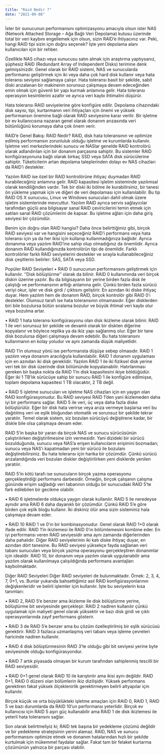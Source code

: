 ```yaml
---
title: "Raid Nedir ?"
date: "2021-09-08"
---
```


İster bir sunucunun performansını optimizasyonu amacıyla olsun ister NAS (Network Attached Storage – Ağa Bağlı Veri Depolama) kutusu üzerinde total bir veri kaybını engellemek için olsun, sizin RAID’e ihtiyacınız var. Peki, hangi RAID tipi sizin için doğru seçenek? İşte yeni depolama alanı kullanıcıları için bir rehber.  

Özellikle NAS cihazı veya sunucusu satın almak için araştırma yaptıysanız, şüphesiz RAID (Redundant Array of Independent Disks) terimine denk gelmişsinizdir. Genel olarak bir RAID sistemi, NAS ve sunucularda performansı geliştirmek için iki veya daha çok hard disk kullanır veya hata toleransı seviyesi sağlamaya çalışır. Hata toleransı basit bir şekilde, sabit diski arızalanan bir makinenin sorunsuz çalışmaya devam edeceğinden emin olmak için güvenli bir yapı kurmak anlamına gelir. Hata toleransı operasyon kesintilerini azaltır ve ayrıca veri kaybı ihtimalini düşürür.

Hata toleransı RAID seviyelerine göre konfigüre edilir. Depolama cihazındaki disk sayısı, tipi, kurtarmanın veri ihtiyaçları için önemi ve yüksek performansın önemine bağlı olarak RAID seviyesine karar verilir. Bir işletme bir ev kullanıcısına nazaran genel olarak donanım arızasında veri bütünlüğünü korumaya daha çok önem verir.

RAID’e Genel Bakış: RAID Nedir?
RAID, disk hata toleransının ve optimize edilmiş performansın zorunluluk olduğu işletme ve kurumlarda kullanılır. İşletme veri merkezlerindeki sunucu ve NASlar genelde RAID kontrolörü olarak adlandırılan için bir donanım parçasına sahiptir. Bu sistemler RAID konfigürasyonuna bağlı olarak birkaç SSD veya SATA disk sürücülerine sahiptir. Tüketicilerin artan depolama taleplerinden dolayı ev NAS cihazları da RAID’i destekler.

Yazılım RAID ise özel bir RAID kontrolörüne ihtiyaç duymadan RAID kurabileceğiniz anlamına gelir. RAID kapasitesi işletim sisteminde yazılımsal olarak kendiliğinden vardır. Tek bir diski iki bölme ile kurabilirsiniz, bir tanesi ön yükleme yapmak için ve diğeri de veri depolaması için kullanılabilir.
Bu tip RAID OS X sunucusu, Linux ve Windows sunucuları dahil olmak üzere işletim sistemlerinde mevcuttur. Yazılım RAID ayrıca servis sağlayıcılar tarafından güçlü ana bilgisayar sanal RAID çeviricilerini temin etmek için satılan sanal RAID çözümlerini de kapsar. Bu işletme ağları için daha giriş seviyesi bir çözümdür.

Benim için doğru olan RAID hangisi? 
Daha önce belirttiğimiz gibi, birçok RAID seviyesi var ve hangisini seçeceğiniz RAID’i performans veya hata toleransı için ya da her ikisi için kullanıp kullanmadığınıza bağlıdır. Ayrıca donanıma veya yazılım RAID’ine sahip olup olmadığınız da önemlidir. Ayrıca donanım RAID kullandığınızda kontrolörün tipi de önemlidir. Farklı kontrolörler farklı RAID seviyelerini destekler ve sırayla kullanabileceğiniz disk çeşitlerini belirler: SAS, SATA veya SSD. 

Popüler RAID Seviyeleri
• RAID 0 sunucunun performansını geliştirmek için kullanılır. ‘’Disk bölüştürme’’ olarak da bilinir. RAID 0 kullanımında veri birçok diskin üzerine yazılır. Bu da bilgisayarın bir yerine birden fazla disk ile çalıştığı ve performansının arttığı anlamına gelir. Çünkü birden fazla sürücü veriyi okur, işler ve disk girdi / çıktısını geliştirir. En azından iki diske ihtiyaç duyar. Hem yazılım hem de donanım RAID, birçok kontrolör gibi RAID 0’ı destekler. Olumsuz tarafı ise hata toleransının olmamasıdır. Eğer disklerden biri bile bozulursa bütün sıralama bozulur ve büyük ihtimal veri kaybı olur veya bozulma artar. 

• RAID 1 hata toleransı konfigürasyonu olan disk ikizleme olarak bilinir. RAID 1 ile veri sorunsuz bir şekilde ve devamlı olarak bir diskten diğerine kopyalanır ve böylece replika ya da ikiz yapı sağlanmış olur. Eğer bir tane disk bozulursa diğeri çalışmaya devam edebilir. Bu hata toleransını kullanmanın en kolay yoludur ve aynı zamanda düşük maliyetlidir. 

RAID 1’in olumsuz yönü ise performansta düşüşe sebep olmasıdır. RAID 1 yazılım veya donanım aracılığıyla kullanılabilir. RAID 1 donanım uygulaması için en azından iki disk gereklidir. Yazılım RAID 1 ile iki fiziksel disk yerine veri tek bir disk üzerinde disk bölümünde kopyalanabilir. Hatırlanması gereken bir başka nokta da RAID 1’in disk kapasitesini ikiye böldüğüdür. Eğer iki 1 TB’lık sürücüye sahip bir sunucu RAID 1 ile konfigüre edilmişse, toplam depolama kapasitesi 1 TB olacaktır, 2 TB değil.  

• RAID 5 işletme sunucuları ve işletme NAS cihazları için en yaygın olan RAID konfigürasyonudur. Bu RAID seviyesi RAID 1’den yani ikizlemeden daha iyi bir performans sağlar. RAID 5 ile veri, üç veya daha fazla diske bölüştürülür. Eğer bir disk hata verirse veya arıza vermeye başlarsa veri bu dağıtılmış veri ve eşlik bloğundan otomatik ve sorunsuz bir şekilde tekrar yaratılır. Temel olarak sistem, siz bozulan sürücüyü değiştirene kadar, bir diskle bile olsa çalışmaya devam eder.

RAID 5’in başka bir yararı da birçok NAS ve sunucu sürücüsünün çalıştırılırken değiştirilmesine izin vermesidir. Yani dizideki bir sürücü bozulduğunda, sunucu veya NAS’a erişen kullanıcıların erişimini bozmadan; sunucu veya NAS’ı kapatmadan yeni bir sürücü ile bozulanı değiştirebilirsiniz. Bu hata toleransı için harika bir çözümdür. Çünkü sürücü arızalandığında veri bozulan diskler değiştirilirken yeni disklerde yenilen yaratılır.

RAID 5’in kötü tarafı ise sunucuların birçok yazma operasyonu gerçekleştirdiği performans darbesidir. Örneğin, birçok çalışanın çalışma gününde erişim sağladığı veri tabanının olduğu bir sunucudaki RAID 5’te fark edilebilen bir gecikme olabilir.

• RAID 6 işletmelerde oldukça yaygın olarak kullanılır. RAID 5 ile neredeyse aynıdır ama RAID 6 daha dayanıklı bir çözümdür. Çünkü RAID 5’e göre birden çok eşlik bloğu kullanır. İki diskiniz ölür ama sizin sisteminiz hala çalışmaya devam eder.  

• RAID 10 RAID 1 ve 0’ın bir kombinasyonudur. Genel olarak RAID 1+0 olarak ifade edilir. RAID 1’in ikizlemesi ile RAID 0’ın bölümlemesini kombine eder. En iyi performansı veren RAID seviyesidir ama aynı zamanda diğerlerinden daha pahalıdır. Diğer RAID seviyelerinin iki katı diske ihtiyaç duyar, en azından dört tanesine. Bu RAID seviyesi yüksekçe fayda sağlanan veri tabanı sunucuları veya birçok yazma operasyonu gerçekleştiren donanımlar için idealdir. RAID 10, bir donanım veya yazılım olarak uygulanabilir ama yazılım olarak kullanılmaya çalışıldığında performans avantajları kaybolmaktadır.   

Diğer RAID Seviyeleri
Diğer RAID seviyeleri de bulunmaktadır. Örnek:   2, 3, 4, 7, 0+1, vs. Bunlar yukarıda bahsettiğimiz asıl RAID konfigürasyonlarının değişkenleridir ve belirli işlemler için kullanılır. İşte bu seviyelerin kısa tanımları:  

• RAID 2, RAID 5’e benzer ama ikizleme ile disk bölüştürme yerine, bölüştürme bit seviyesinde gerçekleşir. RAID 2 nadiren kullanılır çünkü uygulamak için maliyeti genel olarak yüksektir ve bazı disk girdi ve çıktı operasyonlarında zayıf performans gösterir. 

• RAID 3 de RAID 5’e benzer ama bu çözüm özelleştirilmiş bir eşlik sürücüsü gerektirir. RAID 3 fazlaca uzmanlaşmış veri tabanı veya işleme çevreleri haricinde nadiren kullanılır.

• RAID 4 disk bölüştürmesinin RAID 3’te olduğu gibi bit seviyesi yerine byte seviyesinde olduğu konfigürasyondur.

• RAID 7 artık piyasada olmayan bir kurum tarafından sahiplenmiş tescilli bir RAID seviyesidir.

• RAID 0+1 genel olarak RAID 10 ile karıştırılır ama ikisi aynı değildir. RAID 0+1, RAID 0 düzeni olan bölümlerin ikiz dizilişidir. Yüksek performans gerektiren fakat yüksek ölçeklenirlik gerektirmeyen belirli altyapılar için kullanılır. 

Birçok küçük ve orta büyüklükteki işletme amaçları için RAID 0, RAID 1, RAID 5 ve bazı durumlarda da RAID 10’un performansı yeterlidir. Birçok ev kullanıcısı için RAID 5 aşırı güç kullanabilir ama RAID 1 de disk ikizlemesi ile yeterli hata toleransını sağlar.

Son olarak belirtmeliyiz ki; RAID tek başına bir yedekleme çözümü değildir ve bir yedekleme stratejisinin yerini alamaz. RAID, NAS ve sunucu performansını optimize etmek ve donanım hatalarından hızlı bir şekilde kurtulmak için mükemmel faydalar sağlar. Fakat tam bir felaket kurtarma çözümünün yalnızca bir parçası olabilir.